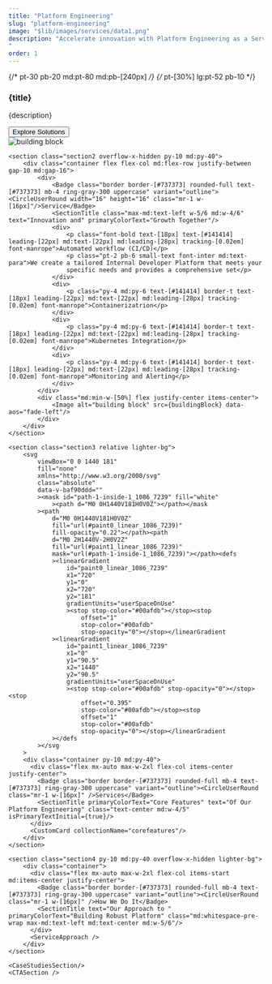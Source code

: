 ```yaml
---
title: "Platform Engineering"
slug: "platform-engineering"
image: "$lib/images/services/data1.png"
description: "Accelerate innovation with Platform Engineering as a Service—automating workflows, standardizing infrastructure, and enabling seamless cloud-native scalability.
"
order: 1
---
```




{/* pt-30 pb-20 md:pt-80 md:pb-[240px] */}
{/* pt-[30%] lg:pt-52 pb-10 */}
<section>
    <section class="section1 pt-30 pb-20 md:pt-56 md:pb-48 bg-platform">
        <div class="container flex flex-col justify-center items-center">
            <div class="relative text-center mb-10 max-w-2xl mx-auto aos-init aos-animate">
                <h1 class="main-heading-small md:main-heading">{title}</h1>
                <p class="my-4 small-text font-roboto md:text-para">{description}</p>
            </div>
            <Button class="bg-black">Explore Solutions</Button>
        </div>
        <div class="w-full flex justify-center">
          <Image class="hidden md:block" alt="building block" src={solutions}/>
        </div>
    </section>

    <section class="section2 overflow-x-hidden py-10 md:py-40">
        <div class="container flex flex-col md:flex-row justify-between gap-10 md:gap-16">
            <div>
                <Badge class="border border-[#737373] rounded-full text-[#737373] mb-4 ring-gray-300 uppercase" variant="outline"><CircleUserRound width="16" height="16" class="mr-1 w-[16px]"/>Service</Badge>
                <SectionTitle class="max-md:text-left w-5/6 md:w-4/6" text="Innovation and" primaryColorText="Growth Together"/>
                <div>
                    <p class="font-bold text-[18px] text-[#141414] leading-[22px] md:text-[22px] md:leading-[28px] tracking-[0.02em] font-manrope">Automated workflow (CI/CD)</p>
                    <p class="pt-2 pb-6 small-text font-inter md:text-para">We create a tailored Internal Developer Platform that meets your
                    specific needs and provides a comprehensive set</p>
                </div>
                <div>
                    <p class="py-4 md:py-6 text-[#141414] border-t text-[18px] leading-[22px] md:text-[22px] md:leading-[28px] tracking-[0.02em] font-manrope">Containerizatrion</p>
                </div>
                <div>
                    <p class="py-4 md:py-6 text-[#141414] border-t text-[18px] leading-[22px] md:text-[22px] md:leading-[28px] tracking-[0.02em] font-manrope">Kubernetes Integration</p>
                </div>
                <div>
                    <p class="py-4 md:py-6 text-[#141414] border-t text-[18px] leading-[22px] md:text-[22px] md:leading-[28px] tracking-[0.02em] font-manrope">Monitoring and Alerting</p>
                </div>
            </div>
            <div class="md:min-w-[50%] flex justify-center items-center">
                <Image alt="building block" src={buildingBlock} data-aos="fade-left"/>
            </div>
        </div>
    </section>

    <section class="section3 relative lighter-bg">
        <svg
            viewBox="0 0 1440 181"
            fill="none"
            xmlns="http://www.w3.org/2000/svg"
            class="absolute"
            data-v-baf90ddd=""
            ><mask id="path-1-inside-1_1086_7239" fill="white"
                ><path d="M0 0H1440V181H0V0Z"></path></mask
            ><path
                d="M0 0H1440V181H0V0Z"
                fill="url(#paint0_linear_1086_7239)"
                fill-opacity="0.22"></path><path
                d="M0 2H1440V-2H0V2Z"
                fill="url(#paint1_linear_1086_7239)"
                mask="url(#path-1-inside-1_1086_7239)"></path><defs
                ><linearGradient
                    id="paint0_linear_1086_7239"
                    x1="720"
                    y1="0"
                    x2="720"
                    y2="181"
                    gradientUnits="userSpaceOnUse"
                    ><stop stop-color="#00afdb"></stop><stop
                        offset="1"
                        stop-color="#00afdb"
                        stop-opacity="0"></stop></linearGradient
                ><linearGradient
                    id="paint1_linear_1086_7239"
                    x1="0"
                    y1="90.5"
                    x2="1440"
                    y2="90.5"
                    gradientUnits="userSpaceOnUse"
                    ><stop stop-color="#00afdb" stop-opacity="0"></stop><stop
                        offset="0.395"
                        stop-color="#00afdb"></stop><stop
                        offset="1"
                        stop-color="#00afdb"
                        stop-opacity="0"></stop></linearGradient
                ></defs
            ></svg
        >
        <div class="container py-10 md:py-40">
          <div class="flex mx-auto max-w-2xl flex-col items-center justify-center">
            <Badge class="border border-[#737373] rounded-full mb-4 text-[#737373] ring-gray-300 uppercase" variant="outline"><CircleUserRound class="mr-1 w-[16px]" />Services</Badge>
            <SectionTitle primaryColorText="Core Features" text="Of Our Platform Engineering" class="text-center md:w-4/5" isPrimaryTextInitial={true}/>
          </div>
          <CustomCard collectionName="corefeatures"/>
        </div>
    </section>

    <section class="section4 py-10 md:py-40 overflow-x-hidden lighter-bg">
        <div class="container">
          <div class="flex mx-auto max-w-2xl flex-col items-start md:items-center justify-center">
            <Badge class="border border-[#737373] rounded-full mb-4 text-[#737373] ring-gray-300 uppercase" variant="outline"><CircleUserRound class="mr-1 w-[16px]" />How We Do It</Badge>
            <SectionTitle text="Our Approach to " primaryColorText="Building Robust Platform" class="md:whitespace-pre-wrap max-md:text-left md:text-center md:w-5/6"/>
          </div>
          <ServiceApproach />
        </div>
    </section>

    <CaseStudiesSection/>
    <CTASection />
</section>
